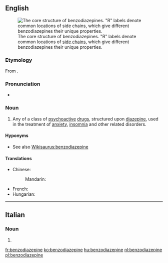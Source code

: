 ==English==
{{wikipedia}}
[[Image:Benzodiazepine.svg|thumb|The core structure of benzodiazepines. "R" labels denote common locations of [[side chain]]s, which give different benzodiazepines their unique properties.]]

===Etymology===
From {{prefix|benzo|diazepine}}.

===Pronunciation===
* {{IPA|/ˌbɛnzoʊdaɪˈæzɨpiːn/}}

===Noun===
{{en-noun}}

# {{context|pharmaceutical drug|lang=en}} Any of a class of [[psychoactive]] [[drug]]s, structured upon [[diazepine]], used in the treatment of [[anxiety]], [[insomnia]] and other related disorders.

====Hyponyms====
* See also [[Wikisaurus:benzodiazepine]]

====Translations====
{{trans-top|any of a class of psychoactive drugs}}
* Chinese:
*: Mandarin: {{t|cmn|苯二氮䓬|tr=běnèrdànzhuó|sc=Hani}}
{{trans-mid}}
* French: {{t+|fr|benzodiazépine|m}}
* Hungarian: {{t+|hu|benzodiazepin}}
{{trans-bottom}}

----

==Italian==

===Noun===
{{head|it|plural}} {{f}}

# {{plural of|benzodiazepina|lang=it}}

[[fr:benzodiazepine]]
[[ko:benzodiazepine]]
[[hu:benzodiazepine]]
[[nl:benzodiazepine]]
[[pl:benzodiazepine]]